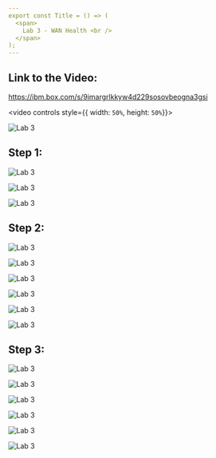 ```yaml
---
export const Title = () => (
  <span>
    Lab 3 - WAN Health <br />
  </span>
);
---
```

## Link to the Video: 
https://ibm.box.com/s/9imargrlkkyw4d229sosovbeogna3gsi



<video controls style={{ width: `50%`, height: `50%`}}>
  <source src="/videos/IBM SevOne NPM WAN Health Demo.MP4"/>
</video>

![Lab 3](images/3.1.png)

## Step 1:

![Lab 3](images/3.2.png)

![Lab 3](images/3.3.png)

![Lab 3](images/3.4.png)

## Step 2:

![Lab 3](images/3.5.png)

![Lab 3](images/3.6.png)

![Lab 3](images/3.7.png)

![Lab 3](images/3.8.png)

![Lab 3](images/3.9.png)

![Lab 3](images/3.10.png)

## Step 3:

![Lab 3](images/3.11.png)

![Lab 3](images/3.12.png)

![Lab 3](images/3.13.png)

![Lab 3](images/3.14.png)

![Lab 3](images/3.15.png)

![Lab 3](images/3.16.png)



